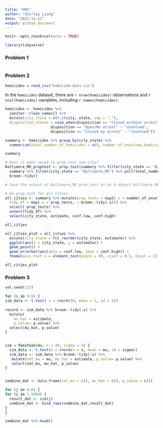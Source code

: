 ```yaml
---
title: "HW5"
author: "Shirley Liang"
date: "2022-11-13"
output: github_document
---
```


```r

knitr::opts_chunk$set(echo = TRUE)

library(tidyverse)

```

### Problem 1

```r



```

### Problem 2

```r

homicides = read_csv("homicide-data.csv")

```

In the `homicides` dataset, there are `r nrow(homicides)` observations and `r ncol(homicides)` variables, including `r names(homicides)`.

```r

homicides <- homicides %>% 
  janitor::clean_names() %>% 
  mutate(city_state = str_c(city, state, sep = ","),
  disposition_status = case_when(disposition == "Closed without arrest" ~ "unsolved",
                     disposition == "Open/No arrest" ~ "unsolved",
                     disposition == "Closed by arrest" ~ "resolved")) 

summary <- homicides %>% group_by(city_state) %>% 
  summarize(total_number_of_homicides = n(), number_of_unsolved_homicides = sum(disposition_status == "unsolved")) 

summary

```

```r
# Does it make sense to prop.test one city?
Baltimore_MD_proptest <- prop.test(summary %>% filter(city_state == "Baltimore,MD") %>% pull(number_of_unsolved_homicides), 
  summary %>% filter(city_state == "Baltimore,MD") %>% pull(total_number_of_homicides)) %>% 
  broom::tidy()

# Save the output of Baltimore,MD prop.test as an R object Baltimore_MD_proptest.

# Do prop.test for all cities
all_cities <- summary %>% mutate(prop_tests = map2(.x = number_of_unsolved_homicides, .y = total_number_of_homicides, ~ prop.test(x = .x, n = .y)),
  tidy_df = map(.x = prop_tests, ~ broom::tidy(.x))) %>% 
  select(-prop_tests) %>% 
  unnest(tidy_df) %>% 
  select(city_state, estimate, conf.low, conf.high)

all_cities

```

```r

all_cities_plot = all_cities %>% 
  mutate(city_state = fct_reorder(city_state, estimate)) %>% 
  ggplot(aes(x = city_state, y = estimate)) +
  geom_point() +
  geom_errorbar(aes(ymin = conf.low, ymax = conf.high)) + 
  theme(axis.text.x = element_text(angle = 90, vjust = 0.5, hjust = 1))

all_cities_plot

```


### Problem 3

```r
set.seed(123)

for (i in 0:6) {
sim_data <- t.test( x = rnorm(30, mean = 1, sd = 5))
  
record <- sim_data %>% broom::tidy(.x) %>% 
  mutate(
    mu_hat = estimate,
    p_value= p.value) %>% 
  select(mu_hat, p_value)
}


sim = function(mu, n = 30, sigma = 5) {
  sim_data <- t.test(x = rnorm(n = n, mean = mu, sd = sigma))
  sim_data <- sim_data %>% broom::tidy(.x) %>% 
   mutate(set_mu = mu, mu_hat = estimate, p_value= p.value) %>% 
   select(set_mu, mu_hat, p_value)
}


combine_dat <- data.frame(set_mu = c(), mu_hat = c(), p_value = c())

for (j in 0:6) { 
for (i in 1:5000) {
  result_dat <- sim(j)
  combine_dat <- bind_rows(combine_dat,result_dat)
}
}

combine_dat %>% head()

```

